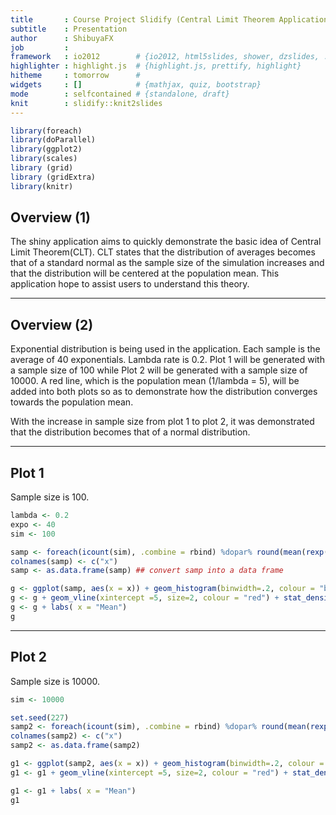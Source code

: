 ```yaml
---
title       : Course Project Slidify (Central Limit Theorem Application)
subtitle    : Presentation  
author      : ShibuyaFX
job         : 
framework   : io2012        # {io2012, html5slides, shower, dzslides, ...}
highlighter : highlight.js  # {highlight.js, prettify, highlight}
hitheme     : tomorrow      # 
widgets     : []            # {mathjax, quiz, bootstrap}
mode        : selfcontained # {standalone, draft}
knit        : slidify::knit2slides
---
```


```r
library(foreach)
library(doParallel)
library(ggplot2)
library(scales)
library (grid)
library (gridExtra)
library(knitr)
```

## Overview (1)

The shiny application aims to quickly demonstrate the basic idea of Central Limit Theorem(CLT). CLT states that the distribution of averages becomes that of a standard normal as the sample size of the simulation increases and that the distribution will be centered at the population mean. This application hope to assist users to understand this theory.

---

## Overview (2)

Exponential distribution is being used in the application. Each sample is the average of 40 exponentials. Lambda rate is 0.2. Plot 1 will be generated with a sample size of 100 while Plot 2 will be generated with a sample size of 10000. A red line, which is the population mean (1/lambda = 5), will be added into both plots so as to demonstrate how the distribution converges towards the population mean.      
  
With the increase in sample size from plot 1 to plot 2, it was demonstrated that the distribution becomes that of a normal distribution.

---

## Plot 1

Sample size is 100.

```r
lambda <- 0.2
expo <- 40
sim <- 100

samp <- foreach(icount(sim), .combine = rbind) %dopar% round(mean(rexp(expo,lambda)),2) ## calculate the mean of 40 exponential distributions with rate 0.2, rounded to 2 decimal place, for 1000 times and rbind the 1000 results together
colnames(samp) <- c("x")
samp <- as.data.frame(samp) ## convert samp into a data frame

g <- ggplot(samp, aes(x = x)) + geom_histogram(binwidth=.2, colour = "black", fill = "green",aes(y = ..density..) )
g <- g + geom_vline(xintercept =5, size=2, colour = "red") + stat_density(colour = "blue", geom = "line", position = "identity", size = 1.5)
g <- g + labs( x = "Mean")
g
```

---

## Plot 2

Sample size is 10000.

```r
sim <- 10000

set.seed(227)
samp2 <- foreach(icount(sim), .combine = rbind) %dopar% round(mean(rexp(expo,lambda)),2)
colnames(samp2) <- c("x")
samp2 <- as.data.frame(samp2)

g1 <- ggplot(samp2, aes(x = x)) + geom_histogram(binwidth=.2, colour = "black", fill = "green",aes(y = ..density..) )
g1 <- g1 + geom_vline(xintercept =5, size=2, colour = "red") + stat_density(colour = "blue", geom = "line", position = "identity", size = 1.5)

g1 <- g1 + labs( x = "Mean")
g1
```



